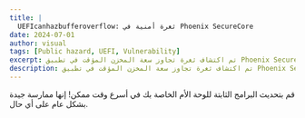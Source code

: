 ```yaml
---
title: |
  UEFIcanhazbufferoverflow: ثغرة أمنية في Phoenix SecureCore
date: 2024-07-01
author: visual
tags: [Public hazard, UEFI, Vulnerability]
excerpt: تم اكتشاف ثغرة تجاوز سعة المخزن المؤقت في تطبيق Phoenix SecureCore.
description: تم اكتشاف ثغرة تجاوز سعة المخزن المؤقت في تطبيق Phoenix SecureCore.
---
```



قم بتحديث البرامج الثابتة للوحة الأم الخاصة بك في أسرع وقت ممكن! إنها ممارسة جيدة بشكل عام على أي حال.

<LinkPreview id="https://eclypsium.com/blog/ueficanhazbufferoverflow-widespread-impact-from-vulnerability-in-popular-pc-and-server-firmware/"/>
